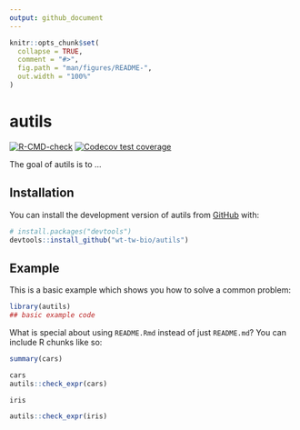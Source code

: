 ```yaml
---
output: github_document
---
```


<!-- README.md is generated from README.Rmd. Please edit that file -->

```r
knitr::opts_chunk$set(
  collapse = TRUE,
  comment = "#>",
  fig.path = "man/figures/README-",
  out.width = "100%"
)
```

# autils

<!-- badges: start -->

[![R-CMD-check](https://github.com/wt-tw-bio/autils/actions/workflows/R-CMD-check.yaml/badge.svg)](https://github.com/wt-tw-bio/autils/actions/workflows/R-CMD-check.yaml)
[![Codecov test coverage](https://codecov.io/gh/wt-tw-bio/autils/branch/main/graph/badge.svg)](https://app.codecov.io/gh/wt-tw-bio/autils?branch=main)

<!-- badges: end -->

The goal of autils is to ...

## Installation

You can install the development version of autils from [GitHub](https://github.com/) with:

```r
# install.packages("devtools")
devtools::install_github("wt-tw-bio/autils")
```

## Example

This is a basic example which shows you how to solve a common problem:

```r
library(autils)
## basic example code
```

What is special about using `README.Rmd` instead of just `README.md`? You can include R chunks like so:

```r
summary(cars)
```

```r
cars
autils::check_expr(cars)
```

```r
iris

autils::check_expr(iris)
```
